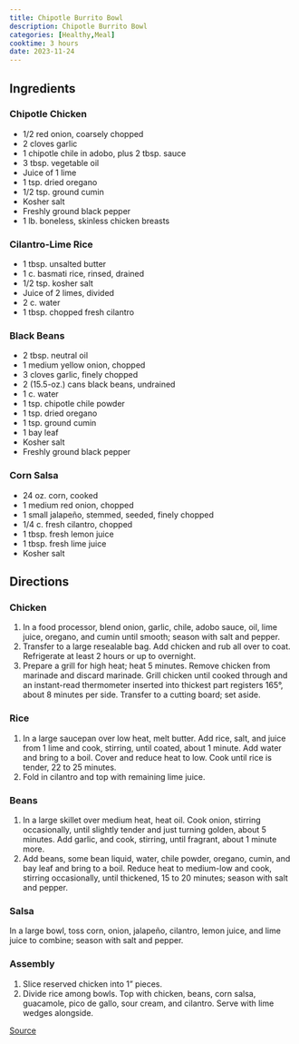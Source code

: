 ```yaml
---
title: Chipotle Burrito Bowl
description: Chipotle Burrito Bowl
categories: [Healthy,Meal]
cooktime: 3 hours
date: 2023-11-24
---
```


## Ingredients

### Chipotle Chicken

- 1/2 red onion, coarsely chopped
- 2 cloves garlic
- 1 chipotle chile in adobo, plus 2 tbsp. sauce
- 3 tbsp. vegetable oil
- Juice of 1 lime
- 1 tsp. dried oregano
- 1/2 tsp. ground cumin
- Kosher salt
- Freshly ground black pepper
- 1 lb. boneless, skinless chicken breasts

### Cilantro-Lime Rice

- 1 tbsp. unsalted butter
- 1 c. basmati rice, rinsed, drained
- 1/2 tsp. kosher salt
- Juice of 2 limes, divided
- 2 c. water
- 1 tbsp. chopped fresh cilantro

### Black Beans

- 2 tbsp. neutral oil
- 1 medium yellow onion, chopped
- 3 cloves garlic, finely chopped
- 2 (15.5-oz.) cans black beans, undrained
- 1 c. water
- 1 tsp. chipotle chile powder
- 1 tsp. dried oregano
- 1 tsp. ground cumin
- 1 bay leaf
- Kosher salt
- Freshly ground black pepper

### Corn Salsa

- 24 oz. corn, cooked
- 1 medium red onion, chopped
- 1 small jalapeño, stemmed, seeded, finely chopped
- 1/4 c. fresh cilantro, chopped
- 1 tbsp. fresh lemon juice
- 1 tbsp. fresh lime juice
- Kosher salt

## Directions

### Chicken

1. In a food processor, blend onion, garlic, chile, adobo sauce, oil, lime juice, oregano, and cumin until smooth; season with salt and pepper.
2. Transfer to a large resealable bag. Add chicken and rub all over to coat. Refrigerate at least 2 hours or up to overnight.
3. Prepare a grill for high heat; heat 5 minutes. Remove chicken from marinade and discard marinade. Grill chicken until cooked through and an instant-read thermometer inserted into thickest part registers 165°, about 8 minutes per side. Transfer to a cutting board; set aside.

### Rice

1. In a large saucepan over low heat, melt butter. Add rice, salt, and juice from 1 lime and cook, stirring, until coated, about 1 minute. Add water and bring to a boil. Cover and reduce heat to low. Cook until rice is tender, 22 to 25 minutes.
2. Fold in cilantro and top with remaining lime juice.

### Beans

1. In a large skillet over medium heat, heat oil. Cook onion, stirring occasionally, until slightly tender and just turning golden, about 5 minutes. Add garlic, and cook, stirring, until fragrant, about 1 minute more.
2. Add beans, some bean liquid, water, chile powder, oregano, cumin, and bay leaf and bring to a boil. Reduce heat to medium-low and cook, stirring occasionally, until thickened, 15 to 20 minutes; season with salt and pepper.

### Salsa

In a large bowl, toss corn, onion, jalapeño, cilantro, lemon juice, and lime juice to combine; season with salt and pepper.

### Assembly

1. Slice reserved chicken into 1" pieces.
2. Divide rice among bowls. Top with chicken, beans, corn salsa, guacamole, pico de gallo, sour cream, and cilantro. Serve with lime wedges alongside.

[Source](https://www.delish.com/cooking/a43496223/copycat-chipotle-burrito-bowl-recipe/)
